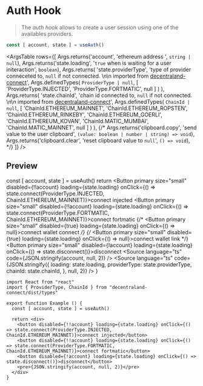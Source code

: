 
<Meta title="Standalone Hooks/useAuth" />

# Auth Hook

> The *auth hook* allows to create a user session using one of the availables providers.

```ts
const [ account, state ] = useAuth()
```

<ArgsTable rows={[
  Args.returns('account', 'ethereum address ', `string | null`),
  Args.returns('state.loading', '`true` when is waiting for a user initeraction', `boolean`),
  Args.returns(
    'state.providerType',
    'type of provider conneceted to, `null` if not connected. \n\n imported from [decentraland-connect](https://www.npmjs.com/package/decentraland-connect)',
    Args.definedTypes(
      `ProviderType | null`,
      [
        'ProviderType.INJECTED',
        'ProviderType.FORTMATIC',
        null
      ]
    )
  ),
  Args.returns(
    'state.chainId',
    'chain id connected to, `null` if not connected. \n\n imported from [decentraland-connect](https://www.npmjs.com/package/decentraland-connect)',
    Args.definedTypes(
      `ChainId | null`,
      [
        'ChainId.ETHEREUM_MAINNET',
        'ChainId.ETHEREUM_ROPSTEN',
        'ChainId.ETHEREUM_RINKEBY',
        'ChainId.ETHEREUM_GOERLI',
        'ChainId.ETHEREUM_KOVAN',
        'ChainId.MATIC_MUMBAI',
        'ChainId.MATIC_MAINNET',
        null
      ]
    )
  ),
  {/* Args.returns('clipboard.copy', 'send value to the user clipboard', `(value: boolean | number | string) => void`),
  Args.returns('clipboard.clear', 'reset clipboard value to `null`', `() => void`), */}
]} />

## Preview

  const [ account, state ] = useAuth()
  return <Container>
    <Button primary size="small" disabled={!!account} loading={state.loading} onClick={() => state.connect(ProviderType.INJECTED, ChainId.ETHEREUM_MAINNET)}>connect injected</Button>
    <Button primary size="small" disabled={!!account} loading={state.loading} onClick={() => state.connect(ProviderType.FORTMATIC, ChainId.ETHEREUM_MAINNET)}>connect fortmatic</Button>
    {/* <Button primary size="small" disabled={true} loading={state.loading} onClick={() => null}>connect wallet connect</Button> */}
    {/* <Button primary size="small" disabled={true} loading={state.loading} onClick={() => null}>connect wallet link</Button> */}
    <Button primary size="small" disabled={!account} loading={state.loading} onClick={() => state.disconnect()}>disconnect</Button>
    <Source language="ts" code={JSON.stringify(account, null, 2)} />
    <Source language="ts" code={JSON.stringify({
      loading: state.loading,
      providerType: state.providerType,
      chainId: state.chainId,
    }, null, 2)} />
  </Container>
}

<Example />

```tsx dark=true
import React from "react"
import { ProviderType, ChainId } from "decentraland-connect/dist/types"

export function Example () {
  const [ account, state ] = useAuth()

  return <div>
    <button disabled={!!account} loading={state.loading} onClick={() => state.connect(ProviderType.INJECTED, ChainId.ETHEREUM_MAINNET)}>connect injected</button>
    <button disabled={!!account} loading={state.loading} onClick={() => state.connect(ProviderType.FORTMATIC, ChainId.ETHEREUM_MAINNET)}>connect fortmatic</button>
    <button disabled={!account} loading={state.loading} onClick={() => state.disconnect()}>disconnect</button>
    <pre>{JSON.stringify(account, null, 2)}</pre>
  </div>
}
```

